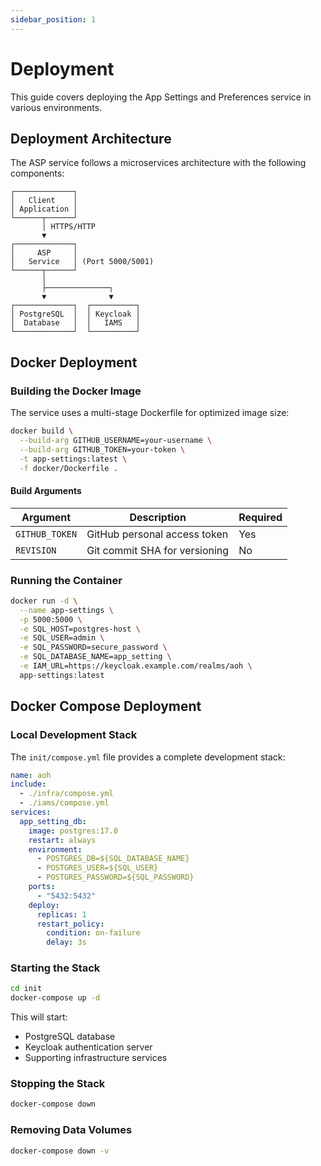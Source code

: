 ```yaml
---
sidebar_position: 1
---
```


# Deployment

This guide covers deploying the App Settings and Preferences service in various environments.

## Deployment Architecture

The ASP service follows a microservices architecture with the following components:

```
┌─────────────┐
│   Client    │
│ Application │
└──────┬──────┘
       │ HTTPS/HTTP
       ▼
┌─────────────┐
│     ASP     │
│   Service   │ (Port 5000/5001)
└──────┬──────┘
       │
       ├──────────────┐
       ▼              ▼
┌─────────────┐  ┌──────────┐
│ PostgreSQL  │  │ Keycloak │
│  Database   │  │   IAMS   │
└─────────────┘  └──────────┘
```

## Docker Deployment

### Building the Docker Image

The service uses a multi-stage Dockerfile for optimized image size:

```bash
docker build \
  --build-arg GITHUB_USERNAME=your-username \
  --build-arg GITHUB_TOKEN=your-token \
  -t app-settings:latest \
  -f docker/Dockerfile .
```

#### Build Arguments

| Argument | Description | Required |
|----------|-------------|----------|
| `GITHUB_TOKEN` | GitHub personal access token | Yes |
| `REVISION` | Git commit SHA for versioning | No |

### Running the Container

```bash
docker run -d \
  --name app-settings \
  -p 5000:5000 \
  -e SQL_HOST=postgres-host \
  -e SQL_USER=admin \
  -e SQL_PASSWORD=secure_password \
  -e SQL_DATABASE_NAME=app_setting \
  -e IAM_URL=https://keycloak.example.com/realms/aoh \
  app-settings:latest
```

## Docker Compose Deployment

### Local Development Stack

The `init/compose.yml` file provides a complete development stack:

```yaml
name: aoh
include:
  - ./infra/compose.yml
  - ./iams/compose.yml
services:
  app_setting_db:
    image: postgres:17.0
    restart: always
    environment:
      - POSTGRES_DB=${SQL_DATABASE_NAME}
      - POSTGRES_USER=${SQL_USER}
      - POSTGRES_PASSWORD=${SQL_PASSWORD}
    ports:
      - "5432:5432"
    deploy:
      replicas: 1
      restart_policy:
        condition: on-failure
        delay: 3s
```

### Starting the Stack

```bash
cd init
docker-compose up -d
```

This will start:
- PostgreSQL database
- Keycloak authentication server
- Supporting infrastructure services

### Stopping the Stack

```bash
docker-compose down
```

### Removing Data Volumes

```bash
docker-compose down -v
```

